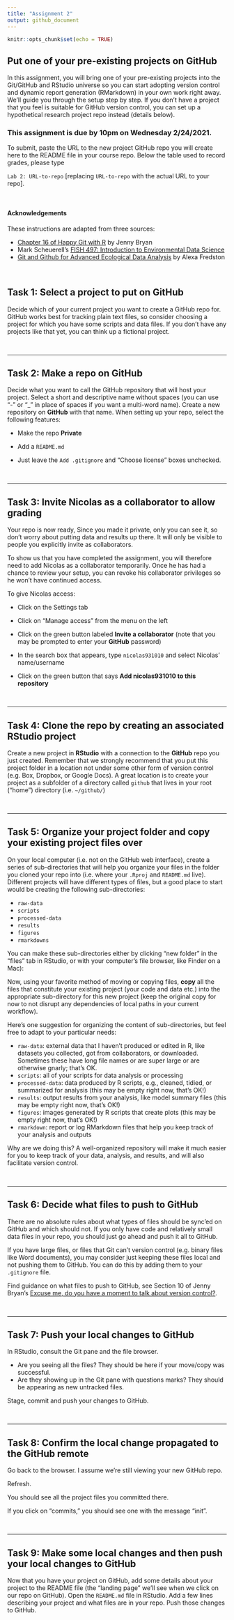 ```yaml
---
title: "Assignment 2"
output: github_document
---
```


```r
knitr::opts_chunk$set(echo = TRUE)
```
## Put one of your pre-existing projects on GitHub

In this assignment, you will bring one of your pre-existing projects into the Git/GitHub and RStudio universe so you can start adopting version control and dynamic report generation (RMarkdown) in your own work right away. We'll guide you through the setup step by step. If you don't have a project that you feel is suitable for GitHub version control, you can set up a hypothetical research project repo instead (details below).


### This assignment is due by **10pm on Wednesday 2/24/2021**.  

To submit, paste the URL to the new project GitHub repo you will create here to the README file in your course repo. Below the table used to record grades, please type

`Lab 2: URL-to-repo` [replacing `URL-to-repo` with the actual URL to your repo].



<br>

#### Acknowledgements
These instructions are adapted from three sources:

* [Chapter 16 of Happy Git with R](https://happygitwithr.com/existing-github-first.html) by Jenny Bryan
* Mark Scheuerell's [FISH 497: Introduction to Environmental Data Science](https://fish497.github.io/website/homework/week_01/hw_01_github_remotes.html)
* [Git and Github for Advanced Ecological Data Analysis](https://afredston.github.io/learn-git/learn-git.html#1_Introduction) by Alexa Fredston

<br>

## Task 1: Select a project to put on GitHub

Decide which of your current project you want to create a GitHub repo for. GitHub works best for tracking plain text files, so consider choosing a project for which you have some scripts and data files. If you don't have any projects like that yet, you can think up a fictional project. 

<br>

***

## Task 2: Make a repo on GitHub

Decide what you want to call the GitHub repository that will host your project. Select a short and descriptive name without spaces (you can use "-" or "_" in place of spaces if you want a multi-word name). Create a new repository on **GitHub** with that name. When setting up your repo, select the following features:

* Make the repo **Private**

* Add a `README.md`
    
* Just leave the `Add .gitignore` and "Choose license" boxes unchecked.

<br> 

***

## Task 3: Invite Nicolas as a collaborator to allow grading

Your repo is now ready, Since you made it private, only you can see it, so don't worry about putting data and results up there. It will only be visible to people you explicitly invite as collaborators. 

To show us that you have completed the assignment, you will therefore need to add Nicolas as a collaborator temporarily. Once he has had a chance to review your setup, you can revoke his collaborator privileges so he won't have continued access.

To give Nicolas access:

* Click on the Settings tab

* Click on "Manage access" from the menu on the left

* Click on the green button labeled **Invite a collaborator** (note that you may be prompted to enter your **GitHub** password)

* In the search box that appears, type `nicolas931010` and select Nicolas' name/username

* Click on the green button that says **Add nicolas931010 to this repository**

<br>

***

## Task 4: Clone the repo by creating an associated RStudio project

Create a new project in **RStudio** with a connection to the **GitHub** repo you just created. Remember that we strongly recommend that you put this project folder in a location not under some other form of version control (e.g. Box, Dropbox, or Google Docs). A great location is to create your project as a subfolder of a directory called `github` that lives in your root (“home”) directory (i.e. `~/github/`)

<br>

***

## Task 5: Organize your project folder and copy your existing project files over

On your local computer (i.e. not on the GitHub web interface), create a series of sub-directories that will help you organize your files in the folder you cloned your repo into (i.e. where your `.Rproj` and `README.md` live). Different projects will have different types of files, but a good place to start would be creating the following sub-directories:

* `raw-data`
* `scripts`
* `processed-data`
* `results`
* `figures`
* `rmarkdowns`

You can make these sub-directories either by clicking “new folder” in the “files” tab in RStudio, or with your computer’s file browser, like Finder on a Mac):

Now, using your favorite method of moving or copying files, **copy** all the files that constitute your existing project (your code and data etc.) into the appropriate sub-directory for this new project (keep the original copy for now to not disrupt any dependencies of local paths in your current workflow).


Here’s one suggestion for organizing the content of sub-directories, but feel free to adapt to your particular needs:

* `raw-data`: external data that I haven’t produced or edited in R, like datasets you collected, got from collaborators, or downloaded. Sometimes these have long file names or are super large or are otherwise gnarly; that’s OK.
* `scripts`: all of your scripts for data analysis or processing
* `processed-data`: data produced by R scripts, e.g., cleaned, tidied, or summarized for analysis (this may be empty right now, that’s OK!)
* `results`: output results from your analysis, like model summary files (this may be empty right now, that’s OK!)
* `figures`: images generated by R scripts that create plots (this may be empty right now, that’s OK!)
* `rmarkdown`: report or log RMarkdown files that help you keep track of your analysis and outputs

Why are we doing this? A well-organized repository will make it much easier for you to keep track of your data, analysis, and results, and will also facilitate version control.

<br>

***

## Task 6: Decide what files to push to GitHub
There are no absolute rules about what types of files should be sync'ed on GitHub and which should not. If you only have code and relatively small data files in your repo, you should just go ahead and push it all to GitHub. 

If you have large files, or files that Git can't version control (e.g. binary files like Word documents), you may consider just keeping these files local and not pushing them to GitHub. You can do this by adding them to your `.gitignore` file. 

Find guidance on what files to push to GitHub, see Section 10 of Jenny Bryan's [Excuse me, do you have a moment to talk about version control?](https://peerj.com/preprints/3159/).

<br>

***

## Task 7: Push your local changes to GitHub

In RStudio, consult the Git pane and the file browser.

- Are you seeing all the files? They should be here if your move/copy was successful.
- Are they showing up in the Git pane with questions marks? They should be appearing as new untracked files.

Stage, commit and push your changes to GitHub.

<br>

***

## Task 8: Confirm the local change propagated to the GitHub remote

Go back to the browser. I assume we’re still viewing your new GitHub repo.

Refresh.

You should see all the project files you committed there.

If you click on “commits,” you should see one with the message “init”.

<br>

***

## Task 9: Make some local changes and then push your local changes to GitHub

Now that you have your project on GitHub, add some details about your project to the README file (the "landing page" we'll see when we click on our repo on GitHub). Open the `README.md` file in RStudio. Add a few lines describing your project and what files are in your repo. Push those changes to GitHub.

